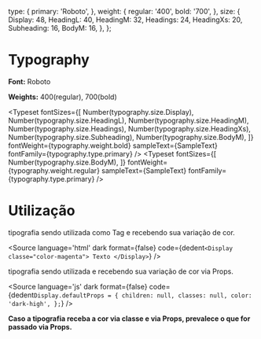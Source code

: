 

<Meta title="Typography"/>

  type: {
    primary: 'Roboto',
  },
  weight: {
    regular: '400',
    bold: '700',
  },
  size: {
    Display: 48,
    HeadingL: 40,
    HeadingM: 32,
    Headings: 24,
    HeadingXs: 20,
    Subheading: 16,
    BodyM: 16,
  },
};


# Typography

**Font:** Roboto

**Weights:** 400(regular), 700(bold)

<Typeset
  fontSizes={[
    Number(typography.size.Display),
    Number(typography.size.HeadingL),
    Number(typography.size.HeadingM),
    Number(typography.size.Headings),
    Number(typography.size.HeadingXs),
    Number(typography.size.Subheading),
    Number(typography.size.BodyM),
  ]}
  fontWeight={typography.weight.bold}
  sampleText={SampleText}
  fontFamily={typography.type.primary}
/>
<Typeset
  fontSizes={[
    Number(typography.size.BodyM),
  ]}
  fontWeight={typography.weight.regular}
  sampleText={SampleText}
  fontFamily={typography.type.primary}
/>

# Utilização

tipografia sendo utilizada como Tag e recebendo sua variação de cor.

<Source
  language='html'
  dark
  format={false}
  code={dedent`
     <Display classe="color-magenta">
        Texto
    </Display>
  `}
/>

tipografia sendo utilizada e recebendo sua variação de cor via Props.

<Source
  language='js'
  dark
  format={false}
  code={dedent`
     Display.defaultProps = {
  children: null,
  classes: null,
  color: 'dark-high',
};
  `}
/>

**Caso a tipografia receba a cor via classe e via Props, prevalece o que for passado via Props.**